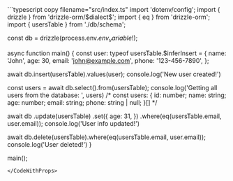 
<CodeWithProps dialect={props.dialect} env_variable={props.env_variable}>
```typescript copy filename="src/index.ts"
import 'dotenv/config';
import { drizzle } from 'drizzle-orm/$dialect$';
import { eq } from 'drizzle-orm';
import { usersTable } from './db/schema';

const db = drizzle(process.env.$env_variable$!);

async function main() {
  const user: typeof usersTable.$inferInsert = {
    name: 'John',
    age: 30,
    email: 'john@example.com',
    phone: '123-456-7890',
  };

  await db.insert(usersTable).values(user);
  console.log('New user created!')

  const users = await db.select().from(usersTable);
  console.log('Getting all users from the database: ', users)
  /*
  const users: {
    id: number;
    name: string;
    age: number;
    email: string;
    phone: string | null;
  }[]
  */

  await db
    .update(usersTable)
    .set({
      age: 31,
    })
    .where(eq(usersTable.email, user.email));
  console.log('User info updated!')

  await db.delete(usersTable).where(eq(usersTable.email, user.email));
  console.log('User deleted!')
}

main();
```
</CodeWithProps>